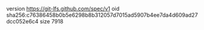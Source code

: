 version https://git-lfs.github.com/spec/v1
oid sha256:c76386458b0b5e6298b8b312057d7015ad5907b4ee7da4d609ad27dcc052e6c4
size 7918
